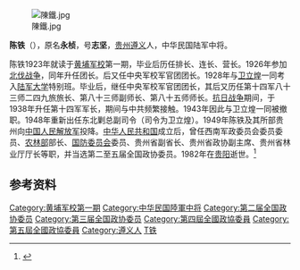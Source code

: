 [[File:陳鐵.jpg|thumb]]

'''陈铁'''（{{bd|1898年|12月|1982年|2月19日|catIdx=Chen陈}}），原名'''永桢'''，号'''志坚'''，[[贵州|贵州]][[遵义|遵义]]人，中华民国陆军中将。

陈铁1923年就读于[[黄埔军校|黄埔军校]]第一期，毕业后历任排长、连长、营长。1926年参加[[北伐战争|北伐战争]]，同年升任团长。后又任中央军校军官团团长。1928年与[[卫立煌|卫立煌]]一同考入[[陆军大学|陆军大学]]特别班。毕业后，继任中央军校军官团团长，其后又历任第十四军八十三师二四九旅旅长、第八十三师副师长、第八十五师师长。[[抗日战争|抗日战争]]期间，于1938年升任第十四军军长，期间与中共频繁接触。1943年因此与卫立煌一同被撤职。1948年重新出任东北剿总副司令（司令为卫立煌）。1949年陈铁及其所部贵州向[[中国人民解放军|中国人民解放军]]投降。[[中华人民共和国|中华人民共和国]]成立后，曾任西南军政委员会委员委员、[[农林部|农林部]]部长、[[中华人民共和国国防委员会|国防委员会]]委员、贵州省副省长、贵州省政协副主席、贵州省林业厅厅长等职，并当选第二至五届全国政协委员。1982年在[[贵阳|贵阳]]逝世。<ref>{{cite book|title=《国民党高级将领传略》|author=沉度、应列等}}</ref>

== 参考资料 ==
{{reflist}}

{{中國國民黨陸軍軍官學校第一期學生}}
{{Authority control}}

{{DEFAULTSORT:Chen陈}}
[[Category:黄埔军校第一期|Category:黄埔军校第一期]]
[[Category:中华民国陸軍中将|Category:中华民国陸軍中将]]
[[Category:第二届全国政协委员|Category:第二届全国政协委员]]
[[Category:第三届全国政协委员|Category:第三届全国政协委员]]
[[Category:第四屆全國政協委員|Category:第四屆全國政協委員]]
[[Category:第五屆全國政協委員|Category:第五屆全國政協委員]]
[[Category:遵义人|Category:遵义人]]
[[Category:陈姓|T铁]]